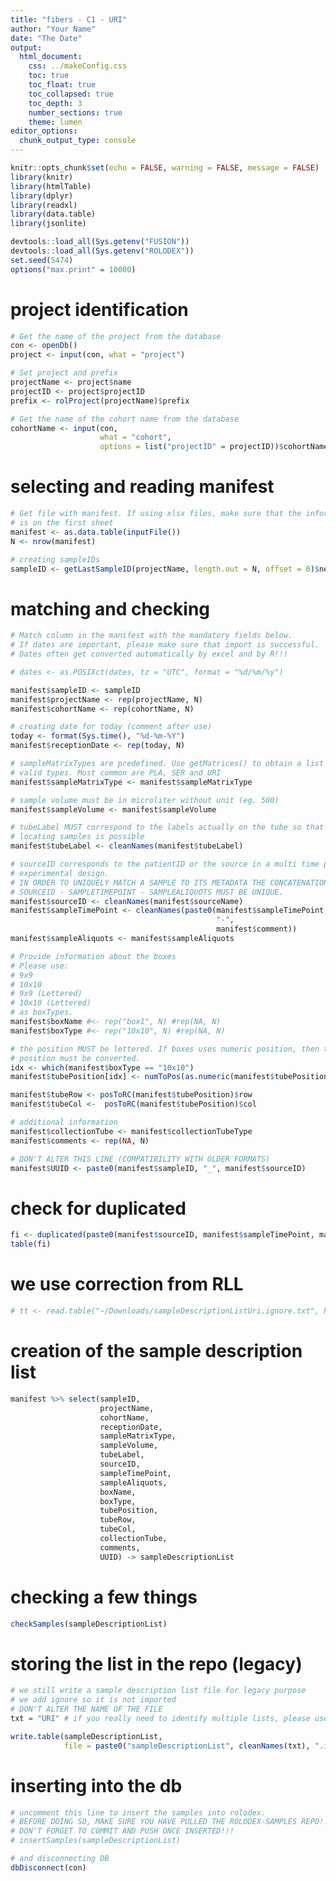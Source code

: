 ```yaml
---
title: "fibers - C1 - URI"
author: "Your Name"
date: "The Date"
output: 
  html_document:
    css: ../makeConfig.css
    toc: true
    toc_float: true
    toc_collapsed: true
    toc_depth: 3
    number_sections: true
    theme: lumen
editor_options: 
  chunk_output_type: console
---
```


```r
knitr::opts_chunk$set(echo = FALSE, warning = FALSE, message = FALSE)
library(knitr)
library(htmlTable)
library(dplyr)
library(readxl)
library(data.table)
library(jsonlite)

devtools::load_all(Sys.getenv("FUSION"))
devtools::load_all(Sys.getenv("ROLODEX"))
set.seed(5474)
options("max.print" = 10000)
```

# project identification
```r
# Get the name of the project from the database
con <- openDb()
project <- input(con, what = "project")
```

```r
# Set project and prefix
projectName <- project$name
projectID <- project$projectID
prefix <- rolProject(projectName)$prefix
```

```r
# Get the name of the cohort name from the database
cohortName <- input(con,
                    what = "cohort",
                    options = list("projectID" = projectID))$cohortName
```

# selecting and reading manifest
```r
# Get file with manifest. If using xlsx files, make sure that the information
# is on the first sheet
manifest <- as.data.table(inputFile())
N <- nrow(manifest)
```

```r
# creating sampleIDs
sampleID <- getLastSampleID(projectName, length.out = N, offset = 0)$nextID
```

# matching and checking
```r
# Match column in the manifest with the mandatory fields below.
# If dates are important, please make sure that import is successful.
# Dates often get converted automatically by excel and by R!!!

# dates <- as.POSIXct(dates, tz = "UTC", format = "%d/%m/%y")

manifest$sampleID <- sampleID
manifest$projectName <- rep(projectName, N)
manifest$cohortName <- rep(cohortName, N)

# creating date for today (comment after use)
today <- format(Sys.time(), "%d-%m-%Y")
manifest$receptionDate <- rep(today, N)

# sampleMatrixTypes are predefined. Use getMatrices() to obtain a list of
# valid types. Most common are PLA, SER and URI
manifest$sampleMatrixType <- manifest$sampleMatrixType

# sample volume must be in microliter without unit (eg. 500)
manifest$sampleVolume <- manifest$sampleVolume

# tubeLabel MUST correspond to the labels actually on the tube so that 
# locating samples is possible
manifest$tubeLabel <- cleanNames(manifest$tubeLabel)

# sourceID corresponds to the patientID or the source in a multi time point
# experimental design.
# IN ORDER TO UNIQUELY MATCH A SAMPLE TO ITS METADATA THE CONCATENATION OF
# SOURCEID - SAMPLETIMEPOINT - SAMPLEALIQUOTS MUST BE UNIQUE.
manifest$sourceID <- cleanNames(manifest$sourceName)
manifest$sampleTimePoint <- cleanNames(paste0(manifest$sampleTimePoint,
                                              "-",
                                              manifest$comment))
manifest$sampleAliquots <- manifest$sampleAliquots

# Provide information about the boxes
# Please use:
# 9x9
# 10x10
# 9x9 (Lettered)
# 10x10 (Lettered) 
# as boxTypes.
manifest$boxName #<- rep("box1", N) #rep(NA, N)
manifest$boxType #<- rep("10x10", N) #rep(NA, N)

# the position MUST be lettered. If boxes uses numeric position, then the 
# position must be converted.
idx <- which(manifest$boxType == "10x10")
manifest$tubePosition[idx] <- numToPos(as.numeric(manifest$tubePosition[idx]), boxDim = c(10,10))

manifest$tubeRow <- posToRC(manifest$tubePosition)$row
manifest$tubeCol <-  posToRC(manifest$tubePosition)$col

# additional information
manifest$collectionTube <- manifest$collectionTubeType
manifest$comments <- rep(NA, N)

# DON'T ALTER THIS LINE (COMPATIBILITY WITH OLDER FORMATS)
manifest$UUID <- paste0(manifest$sampleID, "_", manifest$sourceID)
```

# check for duplicated
```r
fi <- duplicated(paste0(manifest$sourceID, manifest$sampleTimePoint, manifest$sampleAliquots))
table(fi)
```


# we use correction from RLL
```r
# tt <- read.table("~/Downloads/sampleDescriptionListUri.ignore.txt", header = TRUE, sep = "\t")
```

# creation of the sample description list
```r
manifest %>% select(sampleID,
                    projectName,
                    cohortName,
                    receptionDate,
                    sampleMatrixType,
                    sampleVolume,
                    tubeLabel,
                    sourceID,
                    sampleTimePoint,
                    sampleAliquots,
                    boxName,
                    boxType,
                    tubePosition,
                    tubeRow,
                    tubeCol,
                    collectionTube,
                    comments,
                    UUID) -> sampleDescriptionList
```

# checking a few things
```r
checkSamples(sampleDescriptionList)
```

# storing the list in the repo (legacy)
```r
# we still write a sample description list file for legacy purpose
# we add ignore so it is not imported
# DON'T ALTER THE NAME OF THE FILE
txt = "URI" # if you really need to identify multiple lists, please use this.

write.table(sampleDescriptionList, 
            file = paste0("sampleDescriptionList", cleanNames(txt), ".ignore.tsv"), sep = "\t", dec = ".", row.names = FALSE)
```

# inserting into the db
```r
# uncomment this line to insert the samples into rolodex. 
# BEFORE DOING SO, MAKE SURE YOU HAVE PULLED THE ROLODEX-SAMPLES REPO!!!
# DON'T FORGET TO COMMIT AND PUSH ONCE INSERTED!!!
# insertSamples(sampleDescriptionList)

# and disconnecting DB
dbDisconnect(con)
```
